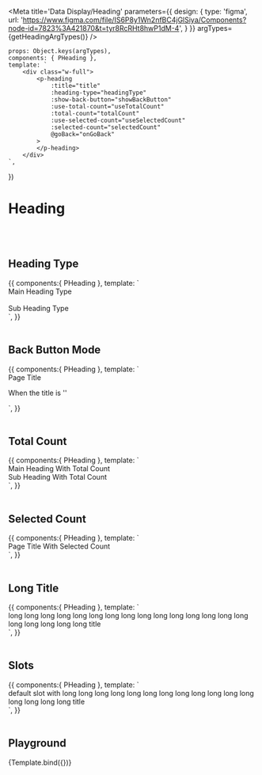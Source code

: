 
<Meta title='Data Display/Heading' parameters={{
    design: {
        type: 'figma',
        url: 'https://www.figma.com/file/IS6P8y1Wn2nfBC4jGlSiya/Components?node-id=7823%3A421870&t=tyr8RcRHt8hwP1dM-4',
    }
}} argTypes={getHeadingArgTypes()}
/>

    props: Object.keys(argTypes),
    components: { PHeading },
    template: `
        <div class="w-full">
            <p-heading
                :title="title"
                :heading-type="headingType"
                :show-back-button="showBackButton"
                :use-total-count="useTotalCount"
                :total-count="totalCount"
                :use-selected-count="useSelectedCount"
                :selected-count="selectedCount"
                @goBack="onGoBack"
            >
            </p-heading>
        </div>
    `,
})

# Heading

<br/>
<br/>

## Heading Type
<Canvas>
    <Story name="Heading Type">
        {{
            components:{ PHeading },
            template: `
<div class="w-full">
    <div class="bg-gray-200">
        <p-heading heading-type="main">Main Heading Type</p-heading>
    </div>
    <br/>
    <div class="bg-gray-200">
        <p-heading heading-type="sub">Sub Heading Type</p-heading>
    </div>
</div>`,
        }}
    </Story>
</Canvas>

<br/>
<br/>

## Back Button Mode
<Canvas>
    <Story name="Back Button Mode">
        {{
            components:{ PHeading },
            template: `
<div class="w-full">
    <p-heading show-back-button>Page Title</p-heading>
    <p class="my-4">When the title is ''</p>
    <p-heading show-back-button title=""></p-heading>
</div>`,
        }}
    </Story>
</Canvas>

<br/>
<br/>

## Total Count
<Canvas>
    <Story name="Total Count">
        {{
            components:{ PHeading },
            template: `
<div class="w-full">
    <p-heading use-total-count :total-count="32">Main Heading With Total Count</p-heading>
    <br/>
    <p-heading heading-type="sub" use-total-count :total-count="32">Sub Heading With Total Count</p-heading>
</div>`,
        }}
    </Story>
</Canvas>

<br/>
<br/>

## Selected Count
<Canvas>
    <Story name="Selected Count">
        {{
            components:{ PHeading },
            template: `
<div class="w-full">
    <p-heading use-total-count :total-count="32" use-selected-count :selected-count="2">Page Title With Selected Count</p-heading>
</div>`,
        }}
    </Story>
</Canvas>

<br/>
<br/>

## Long Title
<Canvas>
    <Story name="Long Title">
        {{
            components:{ PHeading },
            template: `
<div class="w-full">
    <p-heading use-total-count :total-count="32">
        long long long long long long long long long long long long long long long long long long long long title
    </p-heading>
</div>
`,
        }}
    </Story>
</Canvas>

<br/>
<br/>

## Slots
<Canvas>
    <Story name="Slots">
        {{
            components:{ PHeading },
            template: `
<div class="w-full">
    <p-heading use-total-count show-back-button>
        <template #title-left-extra><span class="border border-primary">title-left-extra slot</span></template>
        <span class="border border-red">default slot with long long long long long long long long long long long long long long long long title</span>
        <template #title-right-extra><span class="border border-secondary">title-right-extra slot</span></template>
        <template #total-count><span class="border border-primary-1">total count slot</span></template>
        <template #extra><span class="border border-peacock-600 inline-block">extra slot</span></template>
    </p-heading>
</div>
    <!-- <div> -->
`,
        }}
    </Story>
</Canvas>

<br/>
<br/>




## Playground

<Canvas>
    <Story name="Playground" height="100px">
        {Template.bind({})}
    </Story>
</Canvas>

<ArgsTable story="Playground" />
